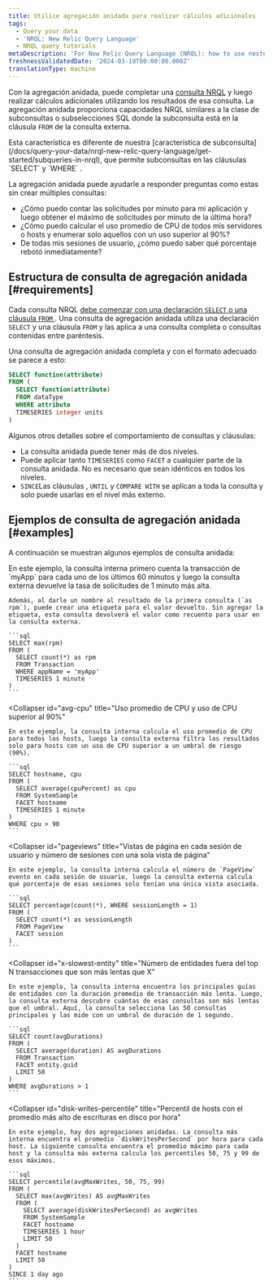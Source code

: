 ```yaml
---
title: Utilice agregación anidada para realizar cálculos adicionales
tags:
  - Query your data
  - 'NRQL: New Relic Query Language'
  - NRQL query tutorials
metaDescription: 'For New Relic Query Language (NRQL): how to use nested aggregation to understand how many users complete a set of steps in a procedure.'
freshnessValidatedDate: '2024-03-19T00:00:00.000Z'
translationType: machine
---
```


Con la agregación anidada, puede completar una [consulta NRQL](/docs/query-data/nrql-new-relic-query-language/getting-started/introduction-nrql) y luego realizar cálculos adicionales utilizando los resultados de esa consulta. La agregación anidada proporciona capacidades NRQL similares a la clase de subconsultas o subselecciones SQL donde la subconsulta está en la cláusula `FROM` de la consulta externa.

<Callout variant="tip">
  Esta característica es diferente de nuestra [característica de subconsulta](/docs/query-your-data/nrql-new-relic-query-language/get-started/subqueries-in-nrql), que permite subconsultas en las cláusulas `SELECT` y `WHERE` .
</Callout>

La agregación anidada puede ayudarle a responder preguntas como estas sin crear múltiples consultas:

* ¿Cómo puedo contar las solicitudes por minuto para mi aplicación y luego obtener el máximo de solicitudes por minuto de la última hora?
* ¿Cómo puedo calcular el uso promedio de CPU de todos mis servidores o hosts y enumerar solo aquellos con un uso superior al 90%?
* De todas mis sesiones de usuario, ¿cómo puedo saber qué porcentaje rebotó inmediatamente?

## Estructura de consulta de agregación anidada [#requirements]

Cada consulta NRQL [debe comenzar con una declaración `SELECT` o una cláusula `FROM` ](/docs/query-data/nrql-new-relic-query-language/getting-started/nrql-syntax-clauses-functions). Una consulta de agregación anidada utiliza una declaración `SELECT` y una cláusula `FROM` y las aplica a una consulta completa o consultas contenidas entre paréntesis.

Una consulta de agregación anidada completa y con el formato adecuado se parece a esto:

```sql
SELECT function(attribute)
FROM (
  SELECT function(attribute)
  FROM dataType
  WHERE attribute
  TIMESERIES integer units
)
```

Algunos otros detalles sobre el comportamiento de consultas y cláusulas:

* La consulta anidada puede tener más de dos niveles.
* Puede aplicar tanto `TIMESERIES` como `FACET` a cualquier parte de la consulta anidada. No es necesario que sean idénticos en todos los niveles.
* `SINCE`Las cláusulas , `UNTIL` y `COMPARE WITH` se aplican a toda la consulta y solo puede usarlas en el nivel más externo.

## Ejemplos de consulta de agregación anidada [#examples]

A continuación se muestran algunos ejemplos de consulta anidada:

<CollapserGroup>
  <Collapser
    id="total-tx"
    title="Transacción total y tasa de respuesta más alta en un minuto"
  >
    En este ejemplo, la consulta interna primero cuenta la transacción de `myApp` para cada uno de los últimos 60 minutos y luego la consulta externa devuelve la tasa de solicitudes de 1 minuto más alta.

    Además, al darle un nombre al resultado de la primera consulta (`as rpm`), puede crear una etiqueta para el valor devuelto. Sin agregar la etiqueta, esta consulta devolverá el valor como recuento para usar en la consulta externa.

    ```sql
    SELECT max(rpm)
    FROM (
      SELECT count(*) as rpm
      FROM Transaction
      WHERE appName = 'myApp'
      TIMESERIES 1 minute
    )
    ```
  </Collapser>

  <Collapser
    id="avg-cpu"
    title="Uso promedio de CPU y uso de CPU superior al 90%"
  >
    En este ejemplo, la consulta interna calcula el uso promedio de CPU para todos los hosts, luego la consulta externa filtra los resultados solo para hosts con un uso de CPU superior a un umbral de riesgo (90%).

    ```sql
    SELECT hostname, cpu
    FROM (
      SELECT average(cpuPercent) as cpu
      FROM SystemSample
      FACET hostname
      TIMESERIES 1 minute
    )
    WHERE cpu > 90
    ```
  </Collapser>

  <Collapser
    id="pageviews"
    title="Vistas de página en cada sesión de usuario y número de sesiones con una sola vista de página"
  >
    En este ejemplo, la consulta interna calcula el número de `PageView` evento en cada sesión de usuario, luego la consulta externa calcula qué porcentaje de esas sesiones solo tenían una única vista asociada.

    ```sql
    SELECT percentage(count(*), WHERE sessionLength = 1)
    FROM (
      SELECT count(*) as sessionLength
      FROM PageView
      FACET session
    )
    ```
  </Collapser>

  <Collapser
    id="x-slowest-entity"
    title="Número de entidades fuera del top N transacciones que son más lentas que X"
  >
    En este ejemplo, la consulta interna encuentra los principales guías de entidades con la duración promedio de transacción más lenta. Luego, la consulta externa descubre cuántas de esas consultas son más lentas que el umbral. Aquí, la consulta selecciona las 50 consultas principales y las mide con un umbral de duración de 1 segundo.

    ```sql
    SELECT count(avgDurations)
    FROM (
      SELECT average(duration) AS avgDurations
      FROM Transaction
      FACET entity.guid
      LIMIT 50
    )
    WHERE avgDurations > 1
    ```
  </Collapser>

  <Collapser
    id="disk-writes-percentile"
    title="Percentil de hosts con el promedio más alto de escrituras en disco por hora"
  >
    En este ejemplo, hay dos agregaciones anidadas. La consulta más interna encuentra el promedio `diskWritesPerSecond` por hora para cada host. La siguiente consulta encuentra el promedio máximo para cada host y la consulta más externa calcula los percentiles 50, 75 y 99 de esos máximos.

    ```sql
    SELECT percentile(avgMaxWrites, 50, 75, 99)
    FROM (
      SELECT max(avgWrites) AS avgMaxWrites
      FROM (
        SELECT average(diskWritesPerSecond) as avgWrites
        FROM SystemSample
        FACET hostname
        TIMESERIES 1 hour
        LIMIT 50
      )
      FACET hostname
      LIMIT 50
    )
    SINCE 1 day ago
    ```
  </Collapser>
</CollapserGroup>